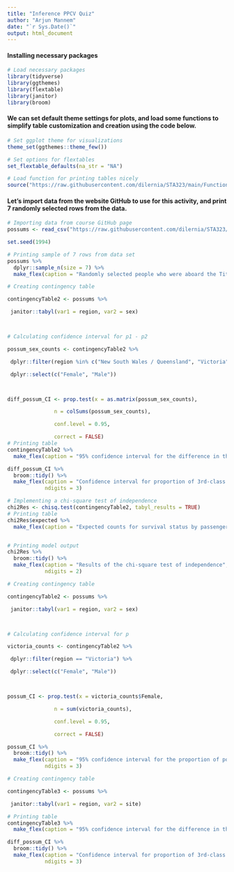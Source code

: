 ---
title: "Inference PPCV Quiz"
author: "Arjun Mannem"
date: "`r Sys.Date()`"
output: html_document
---
#### Installing necessary packages

```{r}
# Load necessary packages
library(tidyverse)
library(ggthemes)
library(flextable)
library(janitor)
library(broom)

```

#### We can set default theme settings for plots, and load some functions to simplify table customization and creation using the code below.

```{r}
# Set ggplot theme for visualizations
theme_set(ggthemes::theme_few())

# Set options for flextables
set_flextable_defaults(na_str = "NA")

# Load function for printing tables nicely
source("https://raw.githubusercontent.com/dilernia/STA323/main/Functions/make_flex.R")
```

#### Let’s import data from the website GitHub to use for this activity, and print 7 randomly selected rows from the data.

```{r}
# Importing data from course GitHub page
possums <- read_csv("https://raw.githubusercontent.com/dilernia/STA323/main/Data/possum.csv")

set.seed(1994)

# Printing sample of 7 rows from data set
possums %>%  
  dplyr::sample_n(size = 7) %>% 
  make_flex(caption = "Randomly selected people who were aboard the Titanic.")
```



```{r}
# Creating contingency table

contingencyTable2 <- possums %>% 

 janitor::tabyl(var1 = region, var2 = sex)



# Calculating confidence interval for p1 - p2

possum_sex_counts <- contingencyTable2 %>% 

 dplyr::filter(region %in% c("New South Wales / Queensland", "Victoria")) %>% 

 dplyr::select(c("Female", "Male"))



diff_possum_CI <- prop.test(x = as.matrix(possum_sex_counts),

               n = colSums(possum_sex_counts),

               conf.level = 0.95,

               correct = FALSE)
# Printing table
contingencyTable2 %>% 
  make_flex(caption = "95% confidence interval for the difference in the proportion of possums who are female in the New South Wales / Queensland region compared to the Victoria region", ndigits = 0)

diff_possum_CI %>% 
  broom::tidy() %>% 
  make_flex(caption = "Confidence interval for proportion of 3rd-class passengers who survived on the Titanic",
            ndigits = 3)
```

```{r}

# Implementing a chi-square test of independence
chi2Res <- chisq.test(contingencyTable2, tabyl_results = TRUE)
# Printing table
chi2Res$expected %>% 
  make_flex(caption = "Expected counts for survival status by passenger class", ndigits = 1)


# Printing model output
chi2Res %>% 
  broom::tidy() %>% 
  make_flex(caption = "Results of the chi-square test of independence",
            ndigits = 2)
```

```{r}
# Creating contingency table

contingencyTable2 <- possums %>% 

 janitor::tabyl(var1 = region, var2 = sex)



# Calculating confidence interval for p

victoria_counts <- contingencyTable2 %>% 

 dplyr::filter(region == "Victoria") %>% 

 dplyr::select(c("Female", "Male"))



possum_CI <- prop.test(x = victoria_counts$Female,

               n = sum(victoria_counts),

               conf.level = 0.95,

               correct = FALSE)

possum_CI %>% 
  broom::tidy() %>% 
  make_flex(caption = "95% confidence interval for the proportion of possums who are female in the Victoria region",
            ndigits = 3)

```



```{r}
# Creating contingency table

contingencyTable3 <- possums %>% 

 janitor::tabyl(var1 = region, var2 = site)

# Printing table
contingencyTable3 %>% 
  make_flex(caption = "95% confidence interval for the difference in the proportion of possums who are female in the New South Wales / Queensland region compared to the Victoria region", ndigits = 0)

diff_possum_CI %>% 
  broom::tidy() %>% 
  make_flex(caption = "Confidence interval for proportion of 3rd-class passengers who survived on the Titanic",
            ndigits = 3)
```
